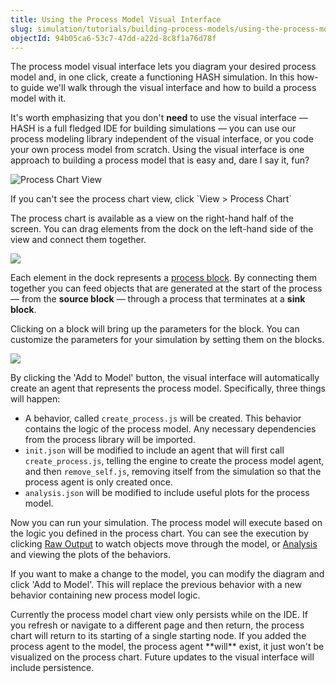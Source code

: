 ```yaml
---
title: Using the Process Model Visual Interface
slug: simulation/tutorials/building-process-models/using-the-process-model-builder
objectId: 94b05ca6-53c7-47dd-a22d-8c8f1a76d78f
---
```


The process model visual interface lets you diagram your desired process model and, in one click, create a functioning HASH simulation. In this how-to guide we'll walk through the visual interface and how to build a process model with it.

It's worth emphasizing that you don't **need** to use the visual interface — HASH is a full fledged IDE for building simulations — you can use our process modeling library independent of the visual interface, or you code your own process model from scratch. Using the visual interface is one approach to building a process model that is easy and, dare I say it, fun?

![Process Chart View](https://cdn-us1.hash.ai/site/docs/image%20%2849%29.png)

<Hint style="info">
  If you can't see the process chart view, click `View > Process Chart`
</Hint>

The process chart is available as a view on the right-hand half of the screen. You can drag elements from the dock on the left-hand side of the view and connect them together.

![](https://cdn-us1.hash.ai/site/docs/kapture-2021-03-29-at-19.57.12.gif)

Each element in the dock represents a [process block](/docs/simulations/concepts/designing-with-process-models/process-blocks). By connecting them together you can feed objects that are generated at the start of the process — from the **source block** — through a process that terminates at a **sink block**.

Clicking on a block will bring up the parameters for the block. You can customize the parameters for your simulation by setting them on the blocks.

![](https://cdn-us1.hash.ai/site/docs/kapture-2021-03-29-at-20.01.01.gif)

By clicking the 'Add to Model' button, the visual interface will automatically create an agent that represents the process model. Specifically, three things will happen:

- A behavior, called `create_process.js` will be created. This behavior contains the logic of the process model. Any necessary dependencies from the process library will be imported.
- `init.json` will be modified to include an agent that will first call `create_process.js`, telling the engine to create the process model agent, and then `remove_self.js`, removing itself from the simulation so that the process agent is only created once.
- `analysis.json` will be modified to include useful plots for the process model.

Now you can run your simulation. The process model will execute based on the logic you defined in the process chart. You can see the execution by clicking [Raw Output](/docs/simulations/create/views/raw-data#raw-output) to watch objects move through the model, or [Analysis](/docs/simulations/create/views/analysis/README) and viewing the plots of the behaviors.

If you want to make a change to the model, you can modify the diagram and click 'Add to Model'. This will replace the previous behavior with a new behavior containing new process model logic.

<Hint style="warning">
  Currently the process model chart view only persists while on the IDE. If you
  refresh or navigate to a different page and then return, the process chart
  will return to its starting of a single starting node. If you added the
  process agent to the model, the process agent **will** exist, it just won't be
  visualized on the process chart. Future updates to the visual interface will
  include persistence.
</Hint>
